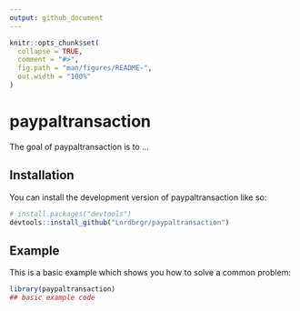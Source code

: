 ```yaml
---
output: github_document
---
```


<!-- README.md is generated from README.Rmd. Please edit that file -->

```r
knitr::opts_chunk$set(
  collapse = TRUE,
  comment = "#>",
  fig.path = "man/figures/README-",
  out.width = "100%"
)
```

# paypaltransaction

<!-- badges: start -->
<!-- badges: end -->

The goal of paypaltransaction is to ...

## Installation

You can install the development version of paypaltransaction like so:

``` r
# install.packages("devtools")
devtools::install_github("Lnrdbrgr/paypaltransaction")
```

## Example

This is a basic example which shows you how to solve a common problem:

```r
library(paypaltransaction)
## basic example code
```

